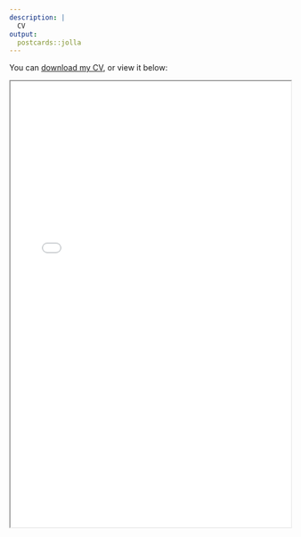 ```yaml
---
description: |
  CV
output:
  postcards::jolla
---
```


You can [download my CV](CV.pdf), or view it below:

<iframe src="docs/cv.pdf" width="100%" height="800px">
    This browser does not support PDFs. Please download the PDF to view it: 
    <a href="CV.pdf">Download CV</a>.
</iframe>